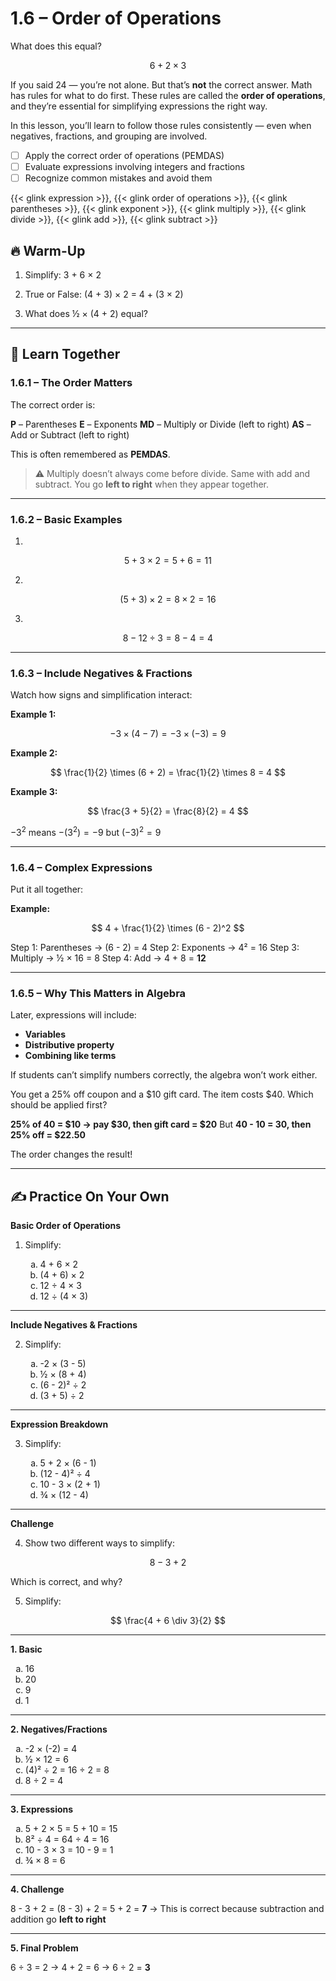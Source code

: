 # 1.6 – Order of Operations {.unnumbered}

What does this equal?

$$
6 + 2 \times 3
$$

If you said 24 — you’re not alone. But that's **not** the correct answer. Math has rules for what to do first. These rules are called the **order of operations**, and they're essential for simplifying expressions the right way.

In this lesson, you'll learn to follow those rules consistently — even when negatives, fractions, and grouping are involved.

:::{.callout-note icon=false title="🎯 Objectives"}

- [ ] Apply the correct order of operations (PEMDAS)
- [ ] Evaluate expressions involving integers and fractions
- [ ] Recognize common mistakes and avoid them
:::

::: {.callout-note icon=false title="📚 Vocabulary"}
{{< glink expression >}}, {{< glink order of operations >}}, {{< glink parentheses >}}, {{< glink exponent >}}, {{< glink multiply >}}, {{< glink divide >}}, {{< glink add >}}, {{< glink subtract >}}
:::

## 🔥 Warm-Up

1. Simplify: 3 + 6 × 2

2. True or False: (4 + 3) × 2 = 4 + (3 × 2)

3. What does ½ × (4 + 2) equal?

---

## 👥 Learn Together

### 1.6.1 – The Order Matters

The correct order is:

**P** – Parentheses
**E** – Exponents
**MD** – Multiply or Divide (left to right)
**AS** – Add or Subtract (left to right)

This is often remembered as **PEMDAS**.

> ⚠️ Multiply doesn’t always come before divide. Same with add and subtract. You go **left to right** when they appear together.

---

### 1.6.2 – Basic Examples

1.

$$
5 + 3 \times 2 = 5 + 6 = 11
$$

2.

$$
(5 + 3) \times 2 = 8 \times 2 = 16
$$

3.

$$
8 - 12 ÷ 3 = 8 - 4 = 4
$$

---

### 1.6.3 – Include Negatives & Fractions

Watch how signs and simplification interact:

**Example 1:**

$$
-3 \times (4 - 7) = -3 \times (-3) = 9
$$

**Example 2:**

$$
\frac{1}{2} \times (6 + 2) = \frac{1}{2} \times 8 = 4
$$

**Example 3:**

$$
\frac{3 + 5}{2} = \frac{8}{2} = 4
$$

:::{.callout-caution title="Be careful with negatives!"}
$-3^2$ means $-(3^2) = -9$
but
$(-3)^2 = 9$
:::

---

### 1.6.4 – Complex Expressions

Put it all together:

**Example:**

$$
4 + \frac{1}{2} \times (6 - 2)^2
$$

Step 1: Parentheses → (6 - 2) = 4
Step 2: Exponents → 4² = 16
Step 3: Multiply → ½ × 16 = 8
Step 4: Add → 4 + 8 = **12**

---

### 1.6.5 – Why This Matters in Algebra

Later, expressions will include:

* **Variables**
* **Distributive property**
* **Combining like terms**

If students can’t simplify numbers correctly, the algebra won’t work either.

:::{.callout-tip .realworld-box icon=false title="🌍 In the Real World"}
You get a 25% off coupon and a \$10 gift card. The item costs \$40.
Which should be applied first?

**25% of 40 = \$10 → pay \$30, then gift card = \$20**
But **40 - 10 = 30, then 25% off = \$22.50**

The order changes the result!
:::

---

## ✍️ Practice On Your Own

**Basic Order of Operations**

1. Simplify:

   a. 4 + 6 × 2
   b. (4 + 6) × 2
   c. 12 ÷ 4 × 3
   d. 12 ÷ (4 × 3)

---

**Include Negatives & Fractions**

2. Simplify:

   a. -2 × (3 - 5)
   b. ½ × (8 + 4)
   c. (6 - 2)² ÷ 2
   d. (3 + 5) ÷ 2

---

**Expression Breakdown**

3. Simplify:

   a. 5 + 2 × (6 - 1)
   b. (12 - 4)² ÷ 4
   c. 10 - 3 × (2 + 1)
   d. ¾ × (12 - 4)

---

**Challenge**

4. Show two different ways to simplify:

$$
8 - 3 + 2
$$

Which is correct, and why?

5. Simplify:

$$
\frac{4 + 6 \div 3}{2}
$$

---

::: {.callout-tip icon=false collapse=true title="🔑 Answer Key"}

**1. Basic**

a. 16
b. 20
c. 9
d. 1

---

**2. Negatives/Fractions**

a. -2 × (-2) = 4
b. ½ × 12 = 6
c. (4)² ÷ 2 = 16 ÷ 2 = 8
d. 8 ÷ 2 = 4

---

**3. Expressions**

a. 5 + 2 × 5 = 5 + 10 = 15
b. 8² ÷ 4 = 64 ÷ 4 = 16
c. 10 - 3 × 3 = 10 - 9 = 1
d. ¾ × 8 = 6

---

**4. Challenge**

8 - 3 + 2 = (8 - 3) + 2 = 5 + 2 = **7**
→ This is correct because subtraction and addition go **left to right**

---

**5. Final Problem**

6 ÷ 3 = 2 → 4 + 2 = 6 → 6 ÷ 2 = **3**

:::
